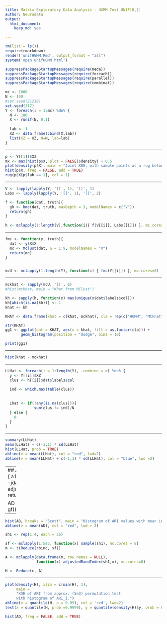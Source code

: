 ```yaml
---
title: Matrix Exploratory Data Analysis - HGMM Test UNIF[0,1]
author: Neurodata
output: 
  html_document:
    keep_md: yes

---
```


```r
rm(list = ls())
require(rmarkdown)
render('unifHGMM.Rmd', output_format = "all")
system('open unifHGMM.html')
```


```r
suppressPackageStartupMessages(require(meda))
suppressPackageStartupMessages(require(foreach))
suppressPackageStartupMessages(require(parallel))
suppressPackageStartupMessages(require(combinat))
```


```r
mc <- 1000
N <- 100
#set.seed(21218)
set.seed(317)
Y <- foreach(i = 1:mc) %do% {
  N <- 100
  X <- runif(N, 0,1)
  
  lab <- 1
  XZ <- data.frame(cbind(X,lab))
  list(XZ = XZ, N=N, lab=lab)
}
```

----

```r
p <- Y[[1]]$XZ
mx <- max(hist(p$X, plot = FALSE)$density) + 0.5
plot(density(p$X), main = "Joint KDE, with sample points as a rug below,\n colored by class label.", ylim = c(0,mx))
hist(p$X, freq = FALSE, add = TRUE)
rug(p$X[p$lab == 1], col = 1)
```


----


```r
V <- lapply(lapply(Y, '[[', 1), '[[', 1)
Labs <- lapply(lapply(Y, '[[', 1), '[[', 2)

f <- function(dat, truth){ 
  gh <- hmc(dat, truth, maxDepth = 3, modelNames = c("V"))
  return(gh)
}
      
h <- mclapply(1:length(V),function(i){ f(V[[i]], Labs[[i]]) }, mc.cores=6)
```

----

```r
fmc <- function(y, truth){ 
  dat <- y$X$X 
  mc <- Mclust(dat, G = 1:9, modelNames = "V")
  return(mc)
}


mcU <- mclapply(1:length(Y), function(i) { fmc(Y[[i]]) }, mc.cores=6)
```

----

```r
mckhat <- sapply(mcU, '[[', 6)
#hist(mckhat, main = "Khat from MClust")
```

```r
kh <- sapply(h, function(x) max(unique(x$dat$labels$col)))
kh[which(is.na(kh))] <- 1
khat <- kh

KHAT <- data.frame(khat = c(khat, mckhat), cla = rep(c("HGMM", "MCkhat"),each=1e3))

str(KHAT)
gg1 <- ggplot(dat = KHAT, aes(x = khat, fill = as.factor(cla))) +
       geom_histogram(position = "dodge", bins = 10)

print(gg1)
```

----

```r
hist(khat - mckhat)
```


----

```r
LLHat <- foreach(i = 1:length(Y), .combine = c) %do% {
  y <- Y[[i]]$XZ
  clus <- h[[i]]$dat$labels$col
  
  ind <- which.max(table(clus))
  
   
  Lhat <- if(!any(is.na(clus))){
             sum(clus != ind)/N
  } else {
    0
  }
}
```


---- 

```r
summary(LLHat)
mean(LLHat) + c(-1,1) * sd(LLHat)
hist(LLHat, prob = TRUE)
abline(v = mean(LLHat), col = "red", lwd=2)
abline(v = mean(LLHat) + c(-1,1) * sd(LLHat), col = "blue", lwd =2)
```
----
## ARI
```r
gf <- function(j){
  a1 <- j$truth
  a2 <- j$dat$labels$col
  ad <- adjustedRandIndex(a1,a2)
  return(ad)
}

AD <- Reduce(c, lapply(h, gf))
```
----

```r
hist(AD, breaks = "Scott", main = "Histogram of ARI values with mean in red", prob = TRUE)
abline(v = mean(AD), col = "red", lwd = 2)
```


```r
sh1 <- rep(1:4, each = 25)

sf <- mclapply(1:5e3, function(x) sample(sh1), mc.cores = 8)
m <- t(Reduce(rbind, sf))

A <- mclapply(data.frame(m, row.names = NULL), 
              function(x) adjustedRandIndex(sh1,x), mc.cores=8)

H <- Reduce(c, A)
```

----


```r
plot(density(H), xlim = c(min(H), 1),
     main = 
     "KDE of ARI from approx. (5e3) permutation test
     with histogram of ARI_i.")
abline(v = quantile(H, p = 0.99), col = 'red', lwd=2)
text(x = quantile(H, prob =0.9999), y = quantile(density(H)$y, prob = 0.85), labels = "<- 99th percentile", col = 'red', pos = 4)

hist(AD, freq = FALSE, add = TRUE)
```








